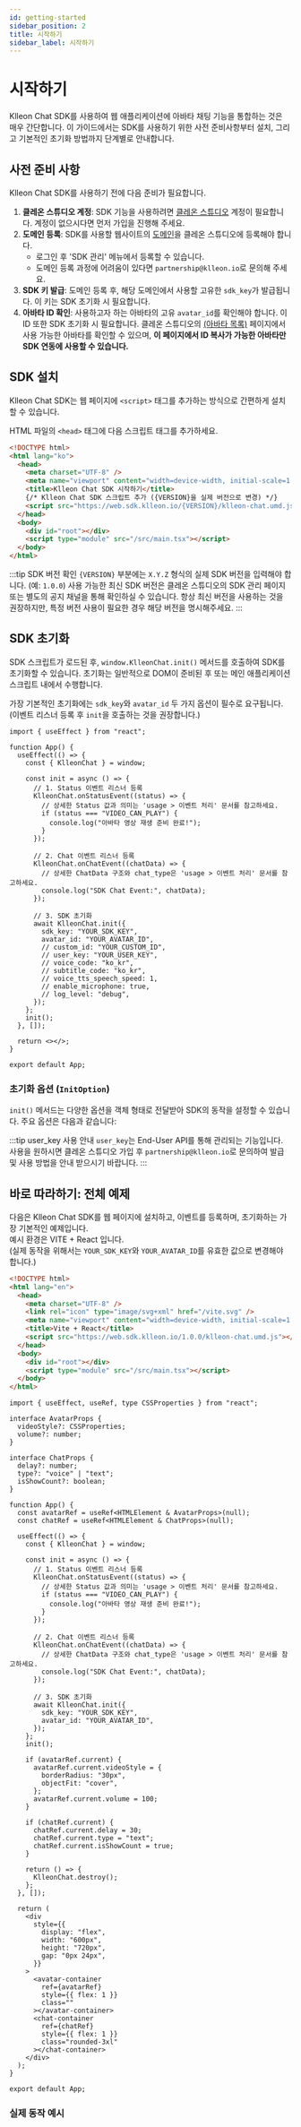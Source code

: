 ```yaml
---
id: getting-started
sidebar_position: 2
title: 시작하기
sidebar_label: 시작하기
---
```



<Head>
  <title>{`Klleon Chat SDK 시작하기 - 설치, 초기화, React 연동 예제`}</title>
  <meta
    name="description"
    content="Klleon Chat SDK를 설치하고 웹에 아바타 채팅 기능을 연동하는 방법을 단계별로 안내합니다. 도메인 등록, SDK 키 발급, script 삽입, React 통합까지 실전 예제를 통해 쉽게 따라할 수 있습니다."
  />
  <meta
    name="keywords"
    content="Klleon Chat SDK, 디지털 휴먼 설치, 아바타 채팅 SDK, 웹 아바타 연동, JavaScript AI SDK, React 아바타 예제, LLM 연동, TTS 음성합성, 립싱크, SDK 초기화, 클레온 SDK, Vite React 연동, 챗봇 연동"
  />
</Head>

# 시작하기

Klleon Chat SDK를 사용하여 웹 애플리케이션에 아바타 채팅 기능을 통합하는 것은 매우 간단합니다. 이 가이드에서는 SDK를 사용하기 위한 사전 준비사항부터 설치, 그리고 기본적인 초기화 방법까지 단계별로 안내합니다.

## 사전 준비 사항

Klleon Chat SDK를 사용하기 전에 다음 준비가 필요합니다.

1.  **클레온 스튜디오 계정**: SDK 기능을 사용하려면 [클레온 스튜디오](https://www.studio.klleon.io/) 계정이 필요합니다. 계정이 없으시다면 먼저 가입을 진행해 주세요.
2.  **도메인 등록**: SDK를 사용할 웹사이트의 [도메인](https://www.studio.klleon.io/sdk)을 클레온 스튜디오에 등록해야 합니다.
    - 로그인 후 'SDK 관리' 메뉴에서 등록할 수 있습니다.
    - 도메인 등록 과정에 어려움이 있다면 `partnership@klleon.io`로 문의해 주세요.
3.  **SDK 키 발급**: 도메인 등록 후, 해당 도메인에서 사용할 고유한 `sdk_key`가 발급됩니다. 이 키는 SDK 초기화 시 필요합니다.
4.  **아바타 ID 확인**: 사용하고자 하는 아바타의 고유 `avatar_id`를 확인해야 합니다. 이 ID 또한 SDK 초기화 시 필요합니다. 클레온 스튜디오의 [(아바타 목록)](https://www.studio.klleon.io/avatar) 페이지에서 사용 가능한 아바타를 확인할 수 있으며, **이 페이지에서 ID 복사가 가능한 아바타만 SDK 연동에 사용할 수 있습니다.**

## SDK 설치

Klleon Chat SDK는 웹 페이지에 `<script>` 태그를 추가하는 방식으로 간편하게 설치할 수 있습니다.

HTML 파일의 `<head>` 태그에 다음 스크립트 태그를 추가하세요.

```html title="index.html (SDK 설치)"
<!DOCTYPE html>
<html lang="ko">
  <head>
    <meta charset="UTF-8" />
    <meta name="viewport" content="width=device-width, initial-scale=1.0" />
    <title>Klleon Chat SDK 시작하기</title>
    {/* Klleon Chat SDK 스크립트 추가 ({VERSION}을 실제 버전으로 변경) */}
    <script src="https://web.sdk.klleon.io/{VERSION}/klleon-chat.umd.js"></script>
  </head>
  <body>
    <div id="root"></div>
    <script type="module" src="/src/main.tsx"></script>
  </body>
</html>
```

:::tip SDK 버전 확인
`{VERSION}` 부분에는 `X.Y.Z` 형식의 실제 SDK 버전을 입력해야 합니다. (예: `1.0.0`)
사용 가능한 최신 SDK 버전은 클레온 스튜디오의 SDK 관리 페이지 또는 별도의 공지 채널을 통해 확인하실 수 있습니다. 항상 최신 버전을 사용하는 것을 권장하지만, 특정 버전 사용이 필요한 경우 해당 버전을 명시해주세요.
:::

## SDK 초기화

SDK 스크립트가 로드된 후, `window.KlleonChat.init()` 메서드를 호출하여 SDK를 초기화할 수 있습니다. 초기화는 일반적으로 DOM이 준비된 후 또는 메인 애플리케이션 스크립트 내에서 수행합니다.

가장 기본적인 초기화에는 `sdk_key`와 `avatar_id` 두 가지 옵션이 필수로 요구됩니다. (이벤트 리스너 등록 후 `init`을 호출하는 것을 권장합니다.)

```tsx title="App.tsx (React)"
import { useEffect } from "react";

function App() {
  useEffect(() => {
    const { KlleonChat } = window;

    const init = async () => {
      // 1. Status 이벤트 리스너 등록
      KlleonChat.onStatusEvent((status) => {
        // 상세한 Status 값과 의미는 'usage > 이벤트 처리' 문서를 참고하세요.
        if (status === "VIDEO_CAN_PLAY") {
          console.log("아바타 영상 재생 준비 완료!");
        }
      });

      // 2. Chat 이벤트 리스너 등록
      KlleonChat.onChatEvent((chatData) => {
        // 상세한 ChatData 구조와 chat_type은 'usage > 이벤트 처리' 문서를 참고하세요.
        console.log("SDK Chat Event:", chatData);
      });

      // 3. SDK 초기화
      await KlleonChat.init({
        sdk_key: "YOUR_SDK_KEY",
        avatar_id: "YOUR_AVATAR_ID",
        // custom_id: "YOUR_CUSTOM_ID",
        // user_key: "YOUR_USER_KEY",
        // voice_code: "ko_kr",
        // subtitle_code: "ko_kr",
        // voice_tts_speech_speed: 1,
        // enable_microphone: true,
        // log_level: "debug",
      });
    };
    init();
  }, []);

  return <></>;
}

export default App;
```

### 초기화 옵션 (`InitOption`)

`init()` 메서드는 다양한 옵션을 객체 형태로 전달받아 SDK의 동작을 설정할 수 있습니다. 주요 옵션은 다음과 같습니다:

<Table columns={setup.ko.initOptionColumns} data={setup.ko.initOptionData} />

:::tip user_key 사용 안내
`user_key`는 End-User API를 통해 관리되는 기능입니다. 사용을
원하시면 클레온 스튜디오 가입 후 `partnership@klleon.io`로 문의하여 발급 및 사용
방법을 안내 받으시기 바랍니다.
:::

## 바로 따라하기: 전체 예제

다음은 Klleon Chat SDK를 웹 페이지에 설치하고, 이벤트를 등록하며, 초기화하는 가장 기본적인 예제입니다.  
예시 환경은 VITE + React 입니다.  
(실제 동작을 위해서는 `YOUR_SDK_KEY`와 `YOUR_AVATAR_ID`를 유효한 값으로 변경해야 합니다.)

```html title="index.html"
<!DOCTYPE html>
<html lang="en">
  <head>
    <meta charset="UTF-8" />
    <link rel="icon" type="image/svg+xml" href="/vite.svg" />
    <meta name="viewport" content="width=device-width, initial-scale=1.0" />
    <title>Vite + React</title>
    <script src="https://web.sdk.klleon.io/1.0.0/klleon-chat.umd.js"></script>
  </head>
  <body>
    <div id="root"></div>
    <script type="module" src="/src/main.tsx"></script>
  </body>
</html>
```

```tsx title="App.tsx"
import { useEffect, useRef, type CSSProperties } from "react";

interface AvatarProps {
  videoStyle?: CSSProperties;
  volume?: number;
}

interface ChatProps {
  delay?: number;
  type?: "voice" | "text";
  isShowCount?: boolean;
}

function App() {
  const avatarRef = useRef<HTMLElement & AvatarProps>(null);
  const chatRef = useRef<HTMLElement & ChatProps>(null);

  useEffect(() => {
    const { KlleonChat } = window;

    const init = async () => {
      // 1. Status 이벤트 리스너 등록
      KlleonChat.onStatusEvent((status) => {
        // 상세한 Status 값과 의미는 'usage > 이벤트 처리' 문서를 참고하세요.
        if (status === "VIDEO_CAN_PLAY") {
          console.log("아바타 영상 재생 준비 완료!");
        }
      });

      // 2. Chat 이벤트 리스너 등록
      KlleonChat.onChatEvent((chatData) => {
        // 상세한 ChatData 구조와 chat_type은 'usage > 이벤트 처리' 문서를 참고하세요.
        console.log("SDK Chat Event:", chatData);
      });

      // 3. SDK 초기화
      await KlleonChat.init({
        sdk_key: "YOUR_SDK_KEY",
        avatar_id: "YOUR_AVATAR_ID",
      });
    };
    init();

    if (avatarRef.current) {
      avatarRef.current.videoStyle = {
        borderRadius: "30px",
        objectFit: "cover",
      };
      avatarRef.current.volume = 100;
    }

    if (chatRef.current) {
      chatRef.current.delay = 30;
      chatRef.current.type = "text";
      chatRef.current.isShowCount = true;
    }

    return () => {
      KlleonChat.destroy();
    };
  }, []);

  return (
    <div
      style={{
        display: "flex",
        width: "600px",
        height: "720px",
        gap: "0px 24px",
      }}
    >
      <avatar-container
        ref={avatarRef}
        style={{ flex: 1 }}
        class=""
      ></avatar-container>
      <chat-container
        ref={chatRef}
        style={{ flex: 1 }}
        class="rounded-3xl"
      ></chat-container>
    </div>
  );
}

export default App;
```

### 실제 동작 예시

<SetUpExample />
